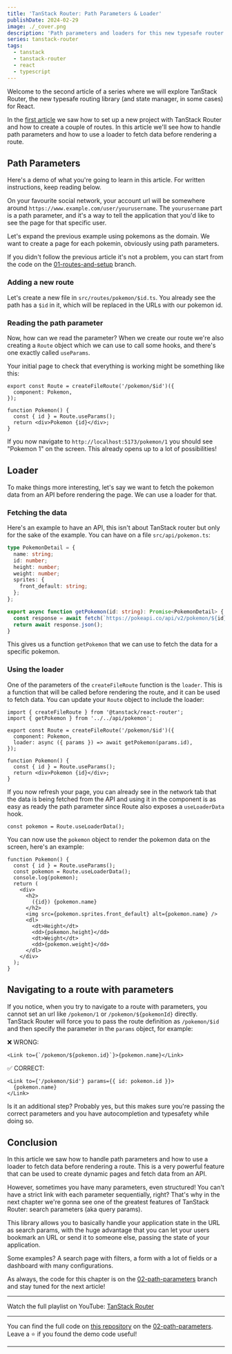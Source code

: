 ```yaml
---
title: 'TanStack Router: Path Parameters & Loader'
publishDate: 2024-02-29
image: ./_cover.png
description: 'Path parameters and loaders for this new typesafe router and state manager for React.'
series: tanstack-router
tags:
  - tanstack
  - tanstack-router
  - react
  - typescript
---
```



Welcome to the second article of a series where we will explore TanStack Router, the new typesafe routing library (and state manager, in some cases) for React.

In the [first article](/tanstack-router-setup) we saw how to set up a new project with TanStack Router and how to create a couple of routes. In this article we'll see how to handle path parameters and how to use a loader to fetch data before rendering a route.

## Path Parameters

Here's a demo of what you're going to learn in this article. For written instructions, keep reading below.

<YouTube id="xUrbLlcrIXY" />

On your favourite social network, your account url will be somewhere around `https://www.example.com/user/yourusername`. The `yourusername` part is a path parameter, and it's a way to tell the application that you'd like to see the page for that specific user.

Let's expand the previous example using pokemons as the domain. We want to create a page for each pokemin, obviously using path parameters.

If you didn't follow the previous article it's not a problem, you can start from the code on the [01-routes-and-setup](https://github.com/Balastrong/tanstack-router-demo/tree/01-routes-and-setup) branch.

### Adding a new route

Let's create a new file in `src/routes/pokemon/$id.ts`. You already see the path has a `$id` in it, which will be replaced in the URLs with our pokemon id.

### Reading the path parameter

Now, how can we read the parameter? When we create our route we're also creating a `Route` object which we can use to call some hooks, and there's one exactly called `useParams`.

Your initial page to check that everything is working might be something like this:

```tsx
export const Route = createFileRoute('/pokemon/$id')({
  component: Pokemon,
});

function Pokemon() {
  const { id } = Route.useParams();
  return <div>Pokemon {id}</div>;
}
```

If you now navigate to `http://localhost:5173/pokemon/1` you should see "Pokemon 1" on the screen. This already opens up to a lot of possibilities!

## Loader

To make things more interesting, let's say we want to fetch the pokemon data from an API before rendering the page. We can use a loader for that.

### Fetching the data

Here's an example to have an API, this isn't about TanStack router but only for the sake of the example. You can have on a file `src/api/pokemon.ts`:

```ts
type PokemonDetail = {
  name: string;
  id: number;
  height: number;
  weight: number;
  sprites: {
    front_default: string;
  };
};

export async function getPokemon(id: string): Promise<PokemonDetail> {
  const response = await fetch(`https://pokeapi.co/api/v2/pokemon/${id}`);
  return await response.json();
}
```

This gives us a function `getPokemon` that we can use to fetch the data for a specific pokemon.

### Using the loader

One of the parameters of the `createFileRoute` function is the `loader`. This is a function that will be called before rendering the route, and it can be used to fetch data. You can update your `Route` object to include the loader:

```tsx
import { createFileRoute } from '@tanstack/react-router';
import { getPokemon } from '../../api/pokemon';

export const Route = createFileRoute('/pokemon/$id')({
  component: Pokemon,
  loader: async ({ params }) => await getPokemon(params.id),
});

function Pokemon() {
  const { id } = Route.useParams();
  return <div>Pokemon {id}</div>;
}
```

If you now refresh your page, you can already see in the network tab that the data is being fetched from the API and using it in the component is as easy as ready the path parameter since Route also exposes a `useLoaderData` hook.

```tsx
const pokemon = Route.useLoaderData();
```

You can now use the `pokemon` object to render the pokemon data on the screen, here's an example:

```tsx
function Pokemon() {
  const { id } = Route.useParams();
  const pokemon = Route.useLoaderData();
  console.log(pokemon);
  return (
    <div>
      <h2>
        ({id}) {pokemon.name}
      </h2>
      <img src={pokemon.sprites.front_default} alt={pokemon.name} />
      <dl>
        <dt>Height</dt>
        <dd>{pokemon.height}</dd>
        <dt>Weight</dt>
        <dd>{pokemon.weight}</dd>
      </dl>
    </div>
  );
}
```

## Navigating to a route with parameters

If you notice, when you try to navigate to a route with parameters, you cannot set an url like `/pokemon/1` or `/pokemon/${pokemonId}` directly. TanStack Router will force you to pass the route definition as `/pokemon/$id` and then specify the parameter in the `params` object, for example:

❌ WRONG:

```tsx
<Link to={`/pokemon/${pokemon.id}`}>{pokemon.name}</Link>
```

✅ CORRECT:

```tsx
<Link to={'/pokemon/$id'} params={{ id: pokemon.id }}>
  {pokemon.name}
</Link>
```

Is it an additional step? Probably yes, but this makes sure you're passing the correct parameters and you have autocompletion and typesafety while doing so.

## Conclusion

In this article we saw how to handle path parameters and how to use a loader to fetch data before rendering a route. This is a very powerful feature that can be used to create dynamic pages and fetch data from an API.

However, sometimes you have many parameters, even structured! You can't have a strict link with each parameter sequentially, right? That's why in the next chapter we're gonna see one of the greatest features of TanStack Router: search parameters (aka query params).

This library allows you to basically handle your application state in the URL as search params, with the huge advantage that you can let your users bookmark an URL or send it to someone else, passing the state of your application.

Some examples? A search page with filters, a form with a lot of fields or a dashboard with many configurations.

As always, the code for this chapter is on the [02-path-parameters](https://github.com/Balastrong/tanstack-router-demo/tree/02-path-parameters) branch and stay tuned for the next article!

---

Watch the full playlist on YouTube: [TanStack Router](https://www.youtube.com/playlist?list=PLOQjd5dsGSxJilh0lBofeY8Qib98kzmF5)

---

You can find the full code on [this repository](https://github.com/Balastrong/tanstack-router-demo/) on the [02-path-parameters](https://github.com/Balastrong/tanstack-router-demo/tree/02-path-parameters). Leave a ⭐️ if you found the demo code useful!

---
